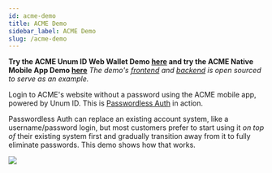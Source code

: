 ```yaml
---
id: acme-demo
title: ACME Demo
sidebar_label: ACME Demo
slug: /acme-demo
---
```


**Try the ACME Unum ID Web Wallet Demo [here](https://acme-unum.demo.unumid.co/register) and try the ACME Native Mobile App Demo [here](https://acme.demo.unumid.co/register)** *The demo's [frontend](https://github.com/UnumID/acme-demo-client) and [backend](https://github.com/UnumID/acme-demo-verifier-server) is open sourced to serve as an example.*

Login to ACME's website without a password using the ACME mobile app, 
powered by Unum ID. This is [Passwordless Auth](https://www.unumid.co/solutions/passwordless-auth) in action.

Passwordless Auth can replace an existing account system,
like a username/password login, but most customers prefer to start
using it _on top of_ their existing system first and gradually transition
away from it to fully eliminate passwords. This demo shows how that works.

![](/img/acme-demo.png)
